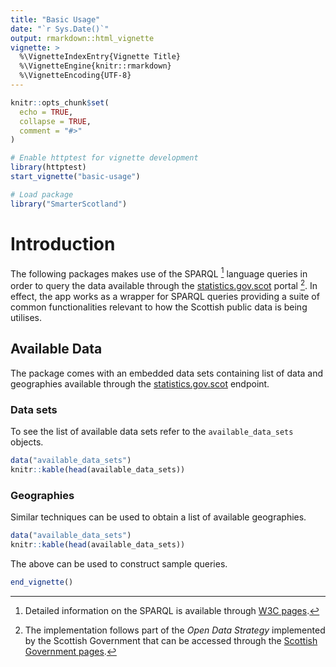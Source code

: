 ```yaml
---
title: "Basic Usage"
date: "`r Sys.Date()`"
output: rmarkdown::html_vignette
vignette: >
  %\VignetteIndexEntry{Vignette Title}
  %\VignetteEngine{knitr::rmarkdown}
  %\VignetteEncoding{UTF-8}
---
```


```r
knitr::opts_chunk$set(
  echo = TRUE,
  collapse = TRUE,
  comment = "#>"
)

# Enable httptest for vignette development
library(httptest)
start_vignette("basic-usage")

# Load package
library("SmarterScotland")
```

# Introduction

The following packages makes use of the SPARQL [^1] language queries in order to query the data available through the [statistics.gov.scot](http://statistics.gov.scot) portal [^2]. In effect, the app works as a wrapper for SPARQL queries providing a suite of common functionalities relevant to how the Scottish public data is being utilises.

## Available Data

The package comes with an embedded data sets containing list of data and geographies available through the [statistics.gov.scot](http://statistics.gov.scot) endpoint. 

### Data sets

To see the list of available data sets refer to the `available_data_sets` objects.

```r
data("available_data_sets")
knitr::kable(head(available_data_sets))
```

### Geographies

Similar techniques can be used to obtain a list of available geographies.

```r
data("available_data_sets")
knitr::kable(head(available_data_sets))
```

The above can be used to construct sample queries.

```r
end_vignette()
```

[^1]: Detailed information on the SPARQL is available through [W3C pages](https://www.w3.org/TR/rdf-sparql-query/).
[^2]: The implementation follows part of the *Open Data Strategy* implemented by the Scottish Government that can be accessed through the [Scottish Government pages](http://www.gov.scot/Topics/Economy/digital/digitalservices/datamanagement/OpenData).